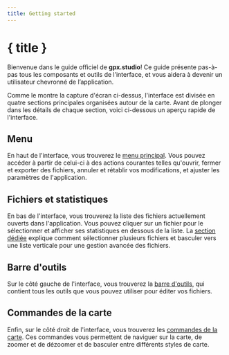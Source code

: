 ```yaml
---
title: Getting started
---
```


<script lang="ts">
</script>

# { title }

Bienvenue dans le guide officiel de **gpx.studio**!
Ce guide présente pas-à-pas tous les composants et outils de l’interface, et vous aidera à devenir un utilisateur chevronné de l’application.

<DocsImage src={interfaceScreenshot} alt="L'interface de gpx.studio." />

Comme le montre la capture d'écran ci-dessus, l'interface est divisée en quatre sections principales organisées autour de la carte. 
Avant de plonger dans les détails de chaque section, voici ci-dessous un aperçu rapide de l'interface.

## Menu

En haut de l'interface, vous trouverez le [menu principal](./menu).
Vous pouvez accéder à partir de celui-ci à des actions courantes telles qu'ouvrir, fermer et exporter des fichiers, annuler et rétablir vos modifications, et ajuster les paramètres de l'application.

## Fichiers et statistiques

En bas de l'interface, vous trouverez la liste des fichiers actuellement ouverts dans l'application.
Vous pouvez cliquer sur un fichier pour le sélectionner et afficher ses statistiques en dessous de la liste.
La [section dédiée](./files-and-stats) explique comment sélectionner plusieurs fichiers et basculer vers une liste verticale pour une gestion avancée des fichiers.

## Barre d'outils

Sur le côté gauche de l'interface, vous trouverez la [barre d'outils](./toolbar), qui contient tous les outils que vous pouvez utiliser pour éditer vos fichiers.

## Commandes de la carte

Enfin, sur le côté droit de l'interface, vous trouverez les [commandes de la carte](./map-controls).
Ces commandes vous permettent de naviguer sur la carte, de zoomer et de dézoomer et de basculer entre différents styles de carte.
